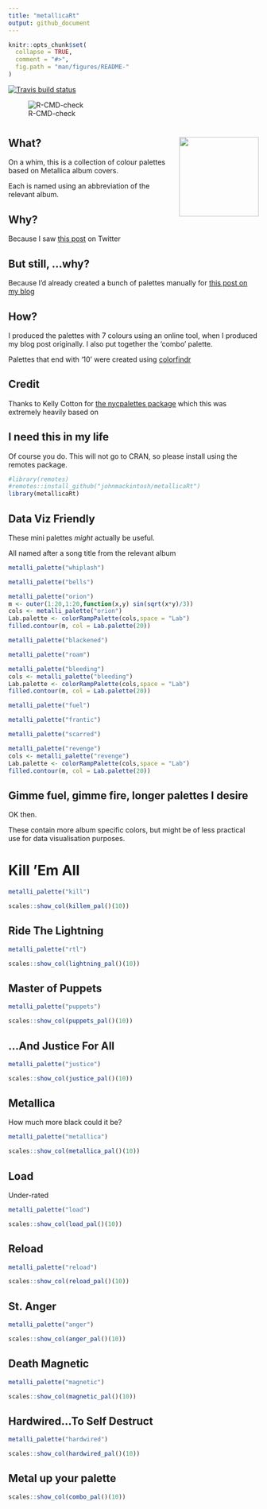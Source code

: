 ```yaml
---
title: "metallicaRt"
output: github_document
---
```


```r
knitr::opts_chunk$set(
  collapse = TRUE,
  comment = "#>",
  fig.path = "man/figures/README-"
)
```

<!-- badges: start -->
  [![Travis build status](https://travis-ci.com/johnmackintosh/metallicaRt.svg?branch=master)](https://travis-ci.com/johnmackintosh/metallicaRt)
 
![R-CMD-check](https://github.com/johnmackintosh/metallicaRt/workflows/R-CMD-check/badge.svg)  
  
  <!-- badges: end -->

# <img src="man/figures/metallicart.jpg" width="160px" align="right"/> 


## What?

On a whim, this is a collection of colour palettes based on Metallica album covers.

Each is named using an abbreviation of the relevant album.

## Why?

Because I saw [this post](https://github.com/annahensch/R-tutorials/blob/master/ggplot-on-fire.md) on Twitter


## But still, ...why?

Because I'd already created a bunch of palettes manually for [this post on my blog](https://johnmackintosh.net/blog/2018-01-29-hardwired-for-tidy-text/)


## How?

I produced the palettes with 7 colours using an online tool, when I produced
my blog post originally. I also put together the 'combo' palette.

Palettes that end with '10' were created using [colorfindr](https://CRAN.R-project.org/package=colorfindr)


## Credit

Thanks to Kelly Cotton for [the nycpalettes package](https://github.com/kellycotton/nycpalettes) which this was extremely heavily based on


## I need this in my life

Of course you do. 
This will not go to CRAN, so please install using the remotes package.

```r
#library(remotes)
#remotes::install_github("johnmackintosh/metallicaRt")
library(metallicaRt)
```


## Data Viz Friendly

These mini palettes _might_ actually be useful. 

All named after a song title from the relevant album


```r
metalli_palette("whiplash")

```


```r
metalli_palette("bells")

```


```r
metalli_palette("orion")
m <- outer(1:20,1:20,function(x,y) sin(sqrt(x*y)/3))
cols <- metalli_palette("orion")
Lab.palette <- colorRampPalette(cols,space = "Lab")
filled.contour(m, col = Lab.palette(20))
```


```r
metalli_palette("blackened")

```



```r
metalli_palette("roam")
```



```r
metalli_palette("bleeding")
cols <- metalli_palette("bleeding")
Lab.palette <- colorRampPalette(cols,space = "Lab")
filled.contour(m, col = Lab.palette(20))
```



```r
metalli_palette("fuel")
```


```r
metalli_palette("frantic")
```


```r
metalli_palette("scarred")
```


```r
metalli_palette("revenge")
cols <- metalli_palette("revenge")
Lab.palette <- colorRampPalette(cols,space = "Lab")
filled.contour(m, col = Lab.palette(20))

```



## Gimme fuel, gimme fire, longer palettes I desire


OK then.   

These contain more album specific colors, but might be of less practical use 
for data visualisation purposes. 



# Kill 'Em All
```r
metalli_palette("kill")
```


```r
scales::show_col(killem_pal()(10))
```

## Ride  The Lightning

```r
metalli_palette("rtl")
```


```r
scales::show_col(lightning_pal()(10))
```


## Master of Puppets

```r
metalli_palette("puppets")
```

```r
scales::show_col(puppets_pal()(10))
```


## ...And Justice For All

```r
metalli_palette("justice")
```


```r
scales::show_col(justice_pal()(10))
```

## Metallica

How much more black could it be?

```r
metalli_palette("metallica")
```


```r
scales::show_col(metallica_pal()(10))
```


## Load
Under-rated

```r
metalli_palette("load")
```


```r
scales::show_col(load_pal()(10))
```



## Reload

```r
metalli_palette("reload")
```


```r
scales::show_col(reload_pal()(10))
```


## St. Anger

```r
metalli_palette("anger")
```


```r
scales::show_col(anger_pal()(10))
```


## Death Magnetic


```r
metalli_palette("magnetic")
```


```r
scales::show_col(magnetic_pal()(10))
```



## Hardwired...To Self Destruct

```r
metalli_palette("hardwired")
```


```r
scales::show_col(hardwired_pal()(10))
```

## Metal up your palette

```r
scales::show_col(combo_pal()(10))
```

